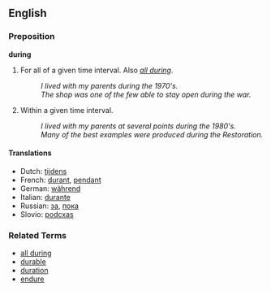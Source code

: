 ==English==

===Preposition===
'''during'''

# For all of a given time interval.  Also ''[[all during]]''.
#: ''I lived with my parents during the 1970's.''
#: ''The shop was one of the few able to stay open during the war.''
# Within a given time interval.
#: ''I lived with my parents at several points during the 1980's.''
#: ''Many of the best examples were produced during the Restoration.''


====Translations====
* Dutch: [[tijdens]]
* French: [[durant]], [[pendant]]
* German: [[während]]
* Italian: [[durante]]
* Russian: [[за]], [[пока]]
* Slovio: [[podcxas]]

===Related Terms===
*[[all during]]
*[[durable]]
*[[duration]]
*[[endure]]